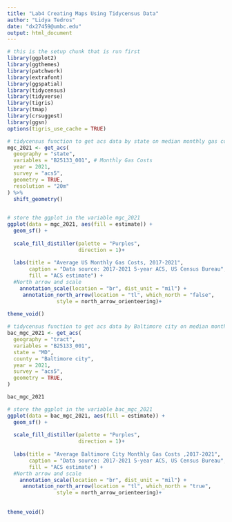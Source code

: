 ```yaml
---
title: "Lab4 Creating Maps Using Tidycensus Data"
author: "Lidya Tedros"
date: "dx27459@umbc.edu"
output: html_document
---
```


```r
# this is the setup chunk that is run first
library(ggplot2)
library(ggthemes)
library(patchwork)
library(extrafont)
library(ggspatial)
library(tidycensus)
library(tidyverse)
library(tigris)
library(tmap)
library(crsuggest)
library(ggsn)
options(tigris_use_cache = TRUE)
```


```r
# tidycensus function to get acs data by state on median monthly gas costs
mgc_2021 <- get_acs(
  geography = "state",
  variables = "B25133_001", # Monthly Gas Costs
  year = 2021,
  survey = "acs5",
  geometry = TRUE,
  resolution = "20m"
) %>%
  shift_geometry()
  
```

```r
# store the ggplot in the variable mgc_2021
ggplot(data = mgc_2021, aes(fill = estimate)) + 
  geom_sf() +
  
  scale_fill_distiller(palette = "Purples",
                       direction = 1)+
  
  labs(title = "Average US Monthly Gas Costs, 2017-2021",
       caption = "Data source: 2017-2021 5-year ACS, US Census Bureau",
       fill = "ACS estimate") + 
  #North arrow and scale  
    annotation_scale(location = "br", dist_unit = "mil") +
     annotation_north_arrow(location = "tl", which_north = "false",
                style = north_arrow_orienteering)+
  
theme_void()
```

```r
# tidycensus function to get acs data by Baltimore city on median monthly gas costs
bac_mgc_2021 <- get_acs(
  geography = "tract", 
  variables = "B25133_001",
  state = "MD", 
  county = "Baltimore city",
  year = 2021,
  survey = "acs5",
  geometry = TRUE,
)

bac_mgc_2021
```


```r
# store the ggplot in the variable bac_mgc_2021
ggplot(data = bac_mgc_2021, aes(fill = estimate)) + 
  geom_sf() +
  
  scale_fill_distiller(palette = "Purples",
                       direction = 1)+
  
  labs(title = "Average Baltimore City Monthly Gas Costs ,2017-2021",
       caption = "Data source: 2017-2021 5-year ACS, US Census Bureau",
       fill = "ACS estimate") + 
  #North arrow and scale  
    annotation_scale(location = "br", dist_unit = "mil") +
     annotation_north_arrow(location = "tl", which_north = "true",
                style = north_arrow_orienteering)+
  
  
theme_void()
```

